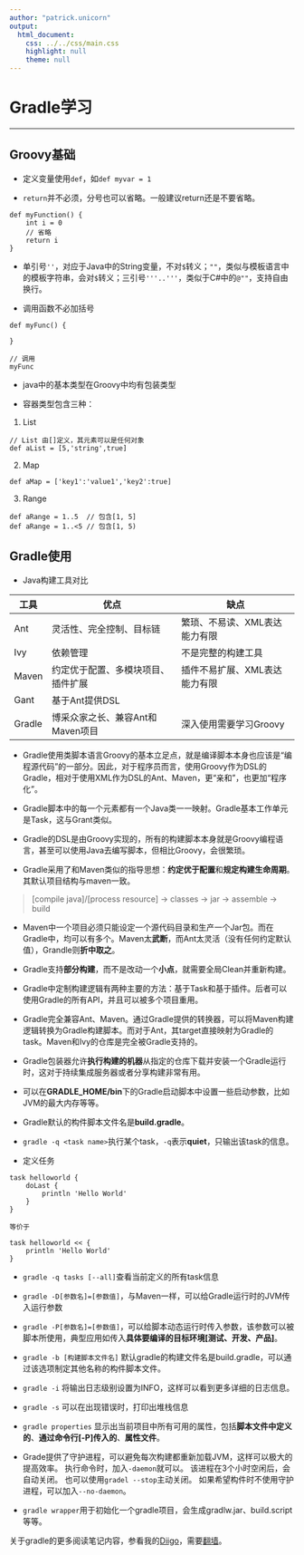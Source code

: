 ```yaml
---
author: "patrick.unicorn"
output:
  html_document:
    css: ../../css/main.css
    highlight: null
    theme: null
---
```


Gradle学习
===

* * *

## Groovy基础

+ 定义变量使用`def`，如`def myvar = 1`

+ `return`并不必须，分号也可以省略。一般建议return还是不要省略。

```
def myFunction() {
    int i = 0
    // 省略
    return i
}
```

+ 单引号`''`，对应于Java中的String变量，不对`$`转义；`""`，类似与模板语言中的模板字符串，会对`$`转义；三引号`'''..'''`，类似于C#中的`@""`，支持自由换行。

+ 调用函数不必加括号

```
def myFunc() {

}

// 调用
myFunc
```

+ java中的基本类型在Groovy中均有包装类型

+ 容器类型包含三种：

1. List

```
// List 由[]定义，其元素可以是任何对象 
def aList = [5,'string',true] 
```

2. Map

```
def aMap = ['key1':'value1','key2':true] 
```

3. Range

```
def aRange = 1..5  // 包含[1, 5]
def aRange = 1..<5 // 包含[1, 5)
```

## Gradle使用

+ Java构建工具对比

|工具|优点|缺点|
|--|--|--|
|Ant|灵活性、完全控制、目标链|繁琐、不易读、XML表达能力有限|
|Ivy|依赖管理|不是完整的构建工具|
|Maven|约定优于配置、多模块项目、插件扩展|插件不易扩展、XML表达能力有限|
|Gant|基于Ant提供DSL||
|Gradle|博采众家之长、兼容Ant和Maven项目|深入使用需要学习Groovy|

+ Gradle使用类脚本语言Groovy的基本立足点，就是编译脚本本身也应该是“编程源代码”的一部分。因此，对于程序员而言，使用Groovy作为DSL的Gradle，相对于使用XML作为DSL的Ant、Maven，更“亲和”，也更加“程序化”。

+ Gradle脚本中的每一个元素都有一个Java类一一映射。Gradle基本工作单元是Task，这与Grant类似。

+ Gradle的DSL是由Groovy实现的，所有的构建脚本本身就是Groovy编程语言，甚至可以使用Java去编写脚本，但相比Groovy，会很繁琐。

+ Gradle采用了和Maven类似的指导思想：**约定优于配置**和**规定构建生命周期**。其默认项目结构与maven一致。

<blockquote>
[compile java]/[process resource] -> classes -> jar -> assemble -> build
</blockquote>

+ Maven中一个项目必须只能设定一个源代码目录和生产一个Jar包。而在Gradle中，均可以有多个。Maven太**武断**，而Ant太灵活（没有任何约定默认值），Grandle则**折中取之**。

+ Gradle支持**部分构建**，而不是改动一个**小点**，就需要全局Clean并重新构建。

+ Gradle中定制构建逻辑有两种主要的方法：基于Task和基于插件。后者可以使用Gradle的所有API，并且可以被多个项目重用。

+ Gradle完全兼容Ant、Maven。通过Gradle提供的转换器，可以将Maven构建逻辑转换为Gradle构建脚本。而对于Ant，其target直接映射为Gradle的task。Maven和Ivy的仓库是完全被Gradle支持的。

+ Gradle包装器允许**执行构建的机器**从指定的仓库下载并安装一个Gradle运行时，这对于持续集成服务器或者分享构建非常有用。

+ 可以在**GRADLE_HOME/bin**下的Gradle启动脚本中设置一些启动参数，比如JVM的最大内存等等。

+ Gradle默认的构件脚本文件名是**build.gradle**。

+ `gradle -q <task name>`执行某个task，`-q`表示**quiet**，只输出该task的信息。

+ 定义任务

```
task helloworld {
    doLast {
        println 'Hello World'
    }
}

等价于

task helloworld << {
    println 'Hello World'
}
```

+ `gradle -q tasks [--all]`查看当前定义的所有task信息

+ `gradle -D[参数名]=[参数值]`，与Maven一样，可以给Gradle运行时的JVM传入运行参数

+ `gradle -P[参数名]=[参数值]`，可以给脚本动态运行时传入参数，该参数可以被脚本所使用，典型应用如传入**具体要编译的目标环境[测试、开发、产品]**。

+ `gradle -b [构建脚本文件名]` 默认gradle的构建文件名是build.gradle，可以通过该选项制定其他名称的构件脚本文件。

+ `gradle -i` 将输出日志级别设置为INFO，这样可以看到更多详细的日志信息。

+ `gradle -s` 可以在出现错误时，打印出堆栈信息

+ `gradle properties` 显示出当前项目中所有可用的属性，包括**脚本文件中定义的**、**通过命令行[-P]传入的**、**属性文件**。

+ Grade提供了守护进程，可以避免每次构建都重新加载JVM，这样可以极大的提高效率。 执行命令时，加入`-daemon`就可以。 该进程在3个小时空闲后，会自动关闭。 也可以使用`gradel --stop`主动关闭。 如果希望构件时不使用守护进程，可以加入`--no-daemon`。

+ `gradle wrapper`用于初始化一个gradle项目，会生成gradlw.jar、build.script等等。

关于gradle的更多阅读笔记内容，参看我的[Diigo][1]，需要[翻墙][2]。

[1]: https://www.diigo.com/user/patrick-unicorn/gradle

[2]: https://www.baidu.com/s?wd=%E7%BF%BB%E5%A2%99&rsv_spt=1&rsv_iqid=0xee48bb3b000f2ce0&issp=1&f=8&rsv_bp=0&rsv_idx=2&ie=utf-8&tn=baiduhome_pg&rsv_enter=1&rsv_sug3=5&rsv_sug1=2&rsv_sug7=100